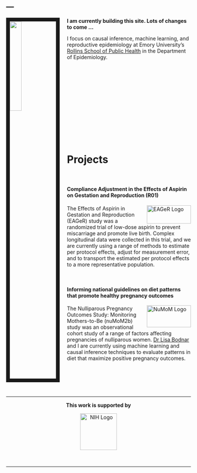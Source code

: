 ---
---

<link rel="stylesheet" href="styles.css" type="text/css">

<img src="figures/naimi_crop.jpeg" style="width:25%; border:10px solid; margin-right: 20px" align="left">

**I am currently building this site. Lots of changes to come ...**

I focus on causal inference, machine learning, and reproductive epidemiology at Emory University's [Rollins School of Public Health](https://www.sph.emory.edu/) in the Department of Epidemiology. 

<br>
<br>
<br>
<br>
<br>
<br>
<br>
<br>
<br>

<br>
<br>

# Projects

<br>

#### Compliance Adjustment in the Effects of Aspirin on Gestation and Reproduction (R01)

<img src="figures/EAGeR.gif" align="right"
     alt="EAGeR Logo" width="120" height="50">
     
The Effects of Aspirin in Gestation and Reproduction (EAGeR) study was a randomized trial of low-dose aspirin to prevent miscarriage and promote live birth. Complex longitudinal data were collected in this trial, and we are currently using a range of methods to estimate per protocol effects, adjust for measurement error, and to transport the estimated per protocol effects to a more representative population.

<br>

#### Informing national guidelines on diet patterns that promote healthy pregnancy outcomes

<img src="figures/numom.jpeg" align="right"
     alt="NuMoM Logo" width="120" height="60">
     
The Nulliparous Pregnancy Outcomes Study: Monitoring Mothers-to-Be (nuMoM2b) study was an observational cohort study of a range of factors affecting pregnancies of nulliparous women. [Dr Lisa Bodnar](https://publichealth.pitt.edu/home/directory/lisa-m-bodnar) and I are currently using machine learning and causal inference techniques to evaluate patterns in diet that maximize positive pregnancy outcomes.

<br>
<br>
<br>
<br>

___
<center> **This work is supported by** <center> 

<img src="figures/nih.png" align="center" 
      alt="NIH Logo" width="100" height="100">

<br>

___